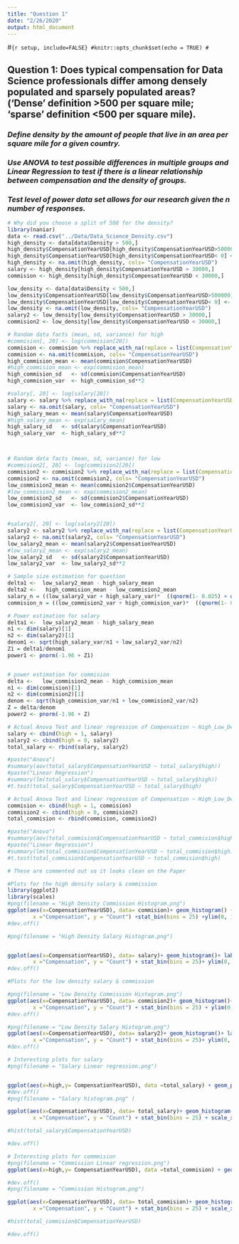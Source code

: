 ---
title: "Question 1"
date: "2/26/2020"
output: html_document
---

#```{r setup, include=FALSE}
#knitr::opts_chunk$set(echo = TRUE)
#```

## **Question 1: Does typical compensation for Data Science professionals differ among densely populated and sparsely populated areas? (‘Dense’ definition >500 per square mile; ‘sparse’ definition <500 per square mile). **

### *Define density by the amount of people that live in an area per square mile for a given country.*

### *Use ANOVA to test possible differences in multiple groups and Linear Regression to test if there is a linear relationship between compensation and the density of groups. *

### *Test level of power data set allows for our research given the n number of responses.*

```{r, Q1_data, eval =TRUE, echo=FALSE}
# Why did you choose a split of 500 for the density?
library(naniar)
data <- read.csv("../Data/Data_Science_Density.csv")
high_density <- data[data$Density > 500,]
high_density$CompensationYearUSD[high_density$CompensationYearUSD>500000] <- NA # 4 removed
high_density$CompensationYearUSD[high_density$CompensationYearUSD< 0] <- NA
high_density <- na.omit(high_density, cols= "CompensationYearUSD")
salary <- high_density[high_density$CompensationYearUSD > 30000,]
commision <- high_density[high_density$CompensationYearUSD < 30000,]

low_density <- data[data$Density < 500,]
low_density$CompensationYearUSD[low_density$CompensationYearUSD>500000] <- NA # 11 removed
low_density$CompensationYearUSD[low_density$CompensationYearUSD< 0] <- NA
low_density <- na.omit(low_density, cols= "CompensationYearUSD")
salary2 <- low_density[low_density$CompensationYearUSD > 30000,]
commision2 <- low_density[low_density$CompensationYearUSD < 30000,]
```



```{r, facts-chunk, eval =TRUE, echo= FALSE}
# Random data facts (mean, sd, variance) for high
#commision[, 20] <- log(commision[20])
commision <- commision %>% replace_with_na(replace = list(CompensationYearUSD = 0))
commision <- na.omit(commision, cols= "CompensationYearUSD")
high_commision_mean <- mean(commision$CompensationYearUSD)
#high_commision_mean <- exp(commision_mean)
high_commision_sd   <- sd(commision$CompensationYearUSD)
high_commision_var  <- high_commision_sd**2

#salary[, 20] <- log(salary[20])
salary <- salary %>% replace_with_na(replace = list(CompensationYearUSD = 0))
salary <- na.omit(salary, cols= "CompensationYearUSD")
high_salary_mean <- mean(salary$CompensationYearUSD)
#high_salary_mean <- exp(salary_mean)
high_salary_sd   <- sd(salary$CompensationYearUSD)
high_salary_var  <- high_salary_sd**2



# Random data facts (mean, sd, variance) for low
#commision2[, 20] <- log(commision2[20])
commision2 <- commision2 %>% replace_with_na(replace = list(CompensationYearUSD = 0))
commision2 <- na.omit(commision2, cols= "CompensationYearUSD")
low_commision2_mean <- mean(commision2$CompensationYearUSD)
#low_commision2_mean <- exp(commision2_mean)
low_commision2_sd   <- sd(commision2$CompensationYearUSD)
low_commision2_var  <- low_commision2_sd**2


#salary2[, 20] <- log(salary2[20])
salary2 <- salary2 %>% replace_with_na(replace = list(CompensationYearUSD = c(-Inf, Inf)))
salary2 <- na.omit(salary2, cols= "CompensationYearUSD")
low_salary2_mean <- mean(salary2$CompensationYearUSD)
#low_salary2_mean <- exp(salary2_mean)
low_salary2_sd   <- sd(salary2$CompensationYearUSD)
low_salary2_var  <- low_salary2_sd**2
```

```{r, sample_size, eval=FALSE}
# Sample size estimation for question
delta1 <-  low_salary2_mean - high_salary_mean
delta2 <-   high_commision_mean - low_commision2_mean 
salary_n = ((low_salary2_var + high_salary_var)*  ((qnorm(1- 0.025) + qnorm(.9))**2)   )/(delta1**2)
commision_n = ((low_commision2_var + high_commision_var)*  ((qnorm(1- 0.025) + qnorm(.9))**2)   )/(delta2**2)
```

```{r, power_est, eval=FALSE, echo=FALSE}
# Power estimation for salary
delta1 <-  low_salary2_mean - high_salary_mean
n1 <- dim(salary)[1]
n2 <- dim(salary2)[1]
denom1 <- sqrt(high_salary_var/n1 + low_salary2_var/n2)
Z1 = delta1/denom1
power1 <- pnorm(-1.96 + Z1)


# power estimation for commision
delta <-   low_commision2_mean - high_commision_mean 
n1 <- dim(commision)[1]
n2 <- dim(commision2)[1]
denom <- sqrt(high_commision_var/n1 + low_commision2_var/n2)
Z = delta/denom
power2 <- pnorm(-1.96 + Z)
```


```{r, testing, eval= TRUE, echo=FALSE}
# Actual Anova Test and linear regression of Compensation ~ High_Low_Density for salary
salary <- cbind(high = 1, salary)
salary2 <- cbind(high = 0, salary2)
total_salary <- rbind(salary, salary2)

#paste("Anova")
#summary(aov(total_salary$CompensationYearUSD ~ total_salary$high))
#paste("Linear Regression")
#summary(lm(total_salary$CompensationYearUSD ~ total_salary$high))
#t.test(total_salary$CompensationYearUSD ~ total_salary$high)

# Actual Anova Test and linear regression of Compensation ~ High_Low_Density for commision
commision <- cbind(high = 1, commision)
commision2 <- cbind(high = 0, commision2)
total_commision <- rbind(commision, commision2)

#paste("Anova")
#summary(aov(total_commision$CompensationYearUSD ~ total_commision$high))
#paste("Linear Regression")
#summary(lm(total_commision$CompensationYearUSD ~ total_commision$high))
#t.test(total_commision$CompensationYearUSD ~ total_commision$high)

# These are commented out so it looks clean on the Paper


```

```{r, pre_plots, eval=TRUE,message=FALSE, warning=FALSE, include=FALSE}
#Plots for the high density salary & commission
library(ggplot2)
library(scales)
#png(filename = "High Density Commission Histogram.png")
ggplot(aes(x=CompensationYearUSD), data= commision)+ geom_histogram() + labs(title="Histogram of High Density Commission",
        x ="Compensation", y = "Count") +stat_bin(bins = 25) +ylim(0, 100) + scale_x_continuous(labels = dollar) + annotate("text", label = "Mu: $11,187",x = 10000, y=15, color= "white")
#dev.off()

#png(filename = "High Density Salary Histogram.png")


ggplot(aes(x=CompensationYearUSD), data= salary)+ geom_histogram()+ labs(title="Histogram of High Density Salary",
        x ="Compensation", y = "Count") + stat_bin(bins = 25)+ ylim(0, 400) + scale_x_continuous(labels = dollar) + annotate("text", label = "Mu: $77,107",x = 50000, y=15, color= "white")
#dev.off()

#Plots for the low density salary & commission

#png(filename = "Low Density Commission Histogram.png")
ggplot(aes(x=CompensationYearUSD), data= commision2)+ geom_histogram()+ labs(title="Histogram of Low Density Commission",
        x ="Compensation", y = "Count") + stat_bin(bins = 25) + ylim(0, 100) + scale_x_continuous(labels = dollar) + annotate("text", label = "Mu: $13,171",x = 10000, y=15, color= "white")
#dev.off()

#png(filename = "Low Density Salary Histogram.png")
ggplot(aes(x=CompensationYearUSD), data= salary2)+ geom_histogram()+ labs(title="Histogram of Low Density Salary",
        x ="Compensation", y = "Count") + stat_bin(bins = 25)+ ylim(0, 400) + scale_x_continuous(labels = dollar) + annotate("text", label = "Mu: $98,795",x = 100000, y=15, color= "white")
#dev.off()
```




```{r, Question_1_plot_salary, dependson= "testing", eval=TRUE, include= FALSE}
# Interesting plots for salary
#png(filename = "Salary Linear regression.png")


ggplot(aes(x=high,y= CompensationYearUSD), data =total_salary) + geom_point() + stat_smooth(method="lm")
#dev.off()
#png(filename = "Salary histogram.png" )

ggplot(aes(x=CompensationYearUSD), data= total_salary)+ geom_histogram()+ labs(title="Histogram of Salary",
        x ="Compensation", y = "Count") + stat_bin(bins = 25) + scale_x_continuous(labels = dollar) + annotate("text", label = paste("Mu: ", toString(mean(total_salary$CompensationYearUSD))),x = 100000, y=15, color= "white")

```

```{r, Question_1_plot_commission, dependson= "testing", eval=TRUE, include=FALSE}
#hist(total_salary$CompensationYearUSD)

#dev.off()

# Interesting plots for commmision
#png(filename = "Commission Linear regression.png")
ggplot(aes(x=high,y= CompensationYearUSD), data =total_commision) + geom_point() + stat_smooth(method="lm")

#dev.off()
#png(filename = "Commission Histogram.png")

ggplot(aes(x=CompensationYearUSD), data= total_commision)+ geom_histogram()+ labs(title="Histogram of Commission",
        x ="Compensation", y = "Count") + stat_bin(bins = 25) + scale_x_continuous(labels = dollar) + annotate("text", label = paste("Mu: ", toString(mean(total_commision$CompensationYearUSD))),x = 10000, y=15, color= "white")

#hist(total_commision$CompensationYearUSD)

#dev.off()

```
